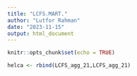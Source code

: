 ```yaml
---
title: "LCFS.MART."
author: "Lutfor Rahman"
date: "2023-11-15"
output: html_document
---
```


```r
knitr::opts_chunk$set(echo = TRUE)
```

```r
helca <- rbind(LCFS_agg_21,LCFS_agg_21)
```
